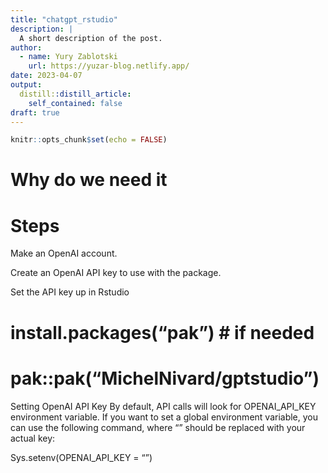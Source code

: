 ```yaml
---
title: "chatgpt_rstudio"
description: |
  A short description of the post.
author:
  - name: Yury Zablotski
    url: https://yuzar-blog.netlify.app/
date: 2023-04-07
output:
  distill::distill_article:
    self_contained: false
draft: true
---
```



```r
knitr::opts_chunk$set(echo = FALSE)
```

# Why do we need it

# Steps

Make an OpenAI account.

Create an OpenAI API key to use with the package.

Set the API key up in Rstudio



# install.packages("pak") # if needed
# pak::pak("MichelNivard/gptstudio")

Setting OpenAI API Key
By default, API calls will look for OPENAI_API_KEY environment variable. If you want to set a global environment variable, you can use the following command, where "<APIKEY>" should be replaced with your actual key:

Sys.setenv(OPENAI_API_KEY = "<APIKEY>")


